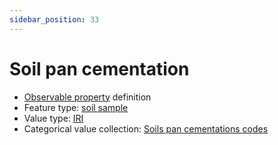```yaml
---
sidebar_position: 33
---
```



# Soil pan cementation

- [Observable property](/viewers/dawe-vocabs?uri=https://linked.data.gov.au/def/nrm/50baa5cb-43e1-465f-a842-0cf598576eb9) definition
- Feature type: [soil sample](http://linked.data.gov.au/def/tern-cv/06461021-a6c2-4175-9651-23653c2b9116)
- Value type: [IRI](https://w3id.org/tern/ontologies/tern/IRI)
- Categorical value collection: [Soils pan cementations codes](/viewers/dawe-vocabs?uri=https://linked.data.gov.au/def/nrm/ad3e7729-fbe4-4b93-8428-74f6ced865c1)

<Example protocolModule="soil-pit-characterization" observableProperty="https://linked.data.gov.au/def/nrm/50baa5cb-43e1-465f-a842-0cf598576eb9" />
